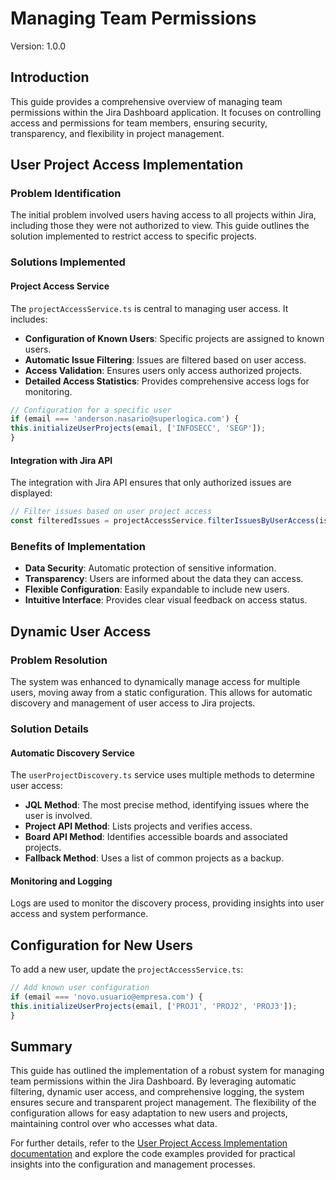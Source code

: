 # Managing Team Permissions

Version: 1.0.0

## Introduction

This guide provides a comprehensive overview of managing team permissions within the Jira Dashboard application. It focuses on controlling access and permissions for team members, ensuring security, transparency, and flexibility in project management.

## User Project Access Implementation

### Problem Identification

The initial problem involved users having access to all projects within Jira, including those they were not authorized to view. This guide outlines the solution implemented to restrict access to specific projects.

### Solutions Implemented

#### Project Access Service

The `projectAccessService.ts` is central to managing user access. It includes:

- **Configuration of Known Users**: Specific projects are assigned to known users.
- **Automatic Issue Filtering**: Issues are filtered based on user access.
- **Access Validation**: Ensures users only access authorized projects.
- **Detailed Access Statistics**: Provides comprehensive access logs for monitoring.

```typescript
// Configuration for a specific user
if (email === 'anderson.nasario@superlogica.com') {
this.initializeUserProjects(email, ['INFOSECC', 'SEGP']);
}
```

#### Integration with Jira API

The integration with Jira API ensures that only authorized issues are displayed:

```typescript
// Filter issues based on user project access
const filteredIssues = projectAccessService.filterIssuesByUserAccess(issues);
```

### Benefits of Implementation

- **Data Security**: Automatic protection of sensitive information.
- **Transparency**: Users are informed about the data they can access.
- **Flexible Configuration**: Easily expandable to include new users.
- **Intuitive Interface**: Provides clear visual feedback on access status.

## Dynamic User Access

### Problem Resolution

The system was enhanced to dynamically manage access for multiple users, moving away from a static configuration. This allows for automatic discovery and management of user access to Jira projects.

### Solution Details

#### Automatic Discovery Service

The `userProjectDiscovery.ts` service uses multiple methods to determine user access:

- **JQL Method**: The most precise method, identifying issues where the user is involved.
- **Project API Method**: Lists projects and verifies access.
- **Board API Method**: Identifies accessible boards and associated projects.
- **Fallback Method**: Uses a list of common projects as a backup.

#### Monitoring and Logging

Logs are used to monitor the discovery process, providing insights into user access and system performance.

## Configuration for New Users

To add a new user, update the `projectAccessService.ts`:

```typescript
// Add known user configuration
if (email === 'novo.usuario@empresa.com') {
this.initializeUserProjects(email, ['PROJ1', 'PROJ2', 'PROJ3']);
}
```

## Summary

This guide has outlined the implementation of a robust system for managing team permissions within the Jira Dashboard. By leveraging automatic filtering, dynamic user access, and comprehensive logging, the system ensures secure and transparent project management. The flexibility of the configuration allows for easy adaptation to new users and projects, maintaining control over who accesses what data.

For further details, refer to the [User Project Access Implementation documentation](https://example.com/path) and explore the code examples provided for practical insights into the configuration and management processes.
